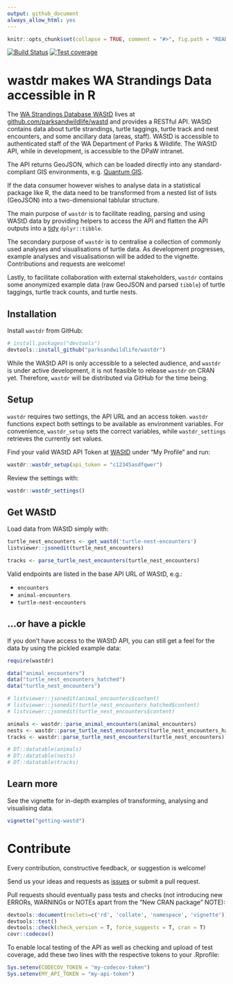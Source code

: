 ```yaml
---
output: github_document
always_allow_html: yes
---
```


```r
knitr::opts_chunk$set(collapse = TRUE, comment = "#>", fig.path = "README-")
```

[![Build Status](https://travis-ci.org/parksandwildlife/wastdr.svg?branch=master)](https://travis-ci.org/parksandwildlife/wastdr)
[![Test coverage](https://codecov.io/gh/parksandwildlife/wastdr/branch/master/graph/badge.svg)](https://codecov.io/gh/parksandwildlife/wastdr)

# wastdr makes WA Strandings Data accessible in R

The [WA Strandings Database WAStD](https://strandings.dpaw.wa.gov.au/) lives at
[github.com/parksandwildlife/wastd](https://github.com/parksandwildlife/wastd)
and provides a RESTful API. WAStD contains data about turtle strandings, turtle
taggings, turtle track and nest encounters, and some ancillary data (areas, staff).
WAStD is accessible to authenticated staff of the WA Department of Parks & Wildlife.
The WAStD API, while in development, is accessible to the DPaW intranet.

The API returns GeoJSON, which can be loaded directly into any standard-compliant
GIS environments, e.g. [Quantum GIS](http://www.qgis.org/en/site/).

If the data consumer however wishes to analyse data in a statistical package like
R, the data need to be transformed from a nested list of lists (GeoJSON) into a
two-dimensional tablular structure.

The main purpose of `wastdr` is to facilitate reading, parsing and using WAStD data
by providing helpers to access the API and flatten the API outputs into a 
[tidy](http://vita.had.co.nz/papers/tidy-data.html) `dplyr::tibble`.

The secondary purpose of `wastdr` is to centralise a collection of commonly used
analyses and visualisations of turtle data.
As development progresses, example analyses and visualisationsn will be added to 
the vignette. Contributions and requests are welcome!

Lastly, to facilitate collaboration with external stakeholders, `wastdr` contains
some anonymized example data (raw GeoJSON and parsed `tibble`) of turtle taggings, 
turtle track counts, and turtle nests.

## Installation

Install `wastdr` from GitHub:

```r
# install.packages("devtools")
devtools::install_github("parksandwildlife/wastdr")
```

While the WAStD API is only accessible to a selected audience, and `wastdr` is
under active development, it is not feasible to release `wastdr` on CRAN yet.
Therefore, `wastdr` will be distributed via GitHub for the time being.

## Setup

`wastdr` requires two settings, the API URL and an access token.
`wastdr` functions expect both settings to be available as environment variables.
For convenience, `wastdr_setup` sets the correct variables, while 
`wastdr_settings` retrieves the currently set values.

Find your valid WAStD API Token at [WAStD](https://strandings.dpaw.wa.gov.au/) 
under "My Profile" and run:

```r
wastdr::wastdr_setup(api_token = "c12345asdfqwer")
```

Review the settings with:

```r
wastdr::wastdr_settings()
```

## Get WAStD

Load data from WAStD simply with:

```r
turtle_nest_encounters <- get_wastd('turtle-nest-encounters')
listviewer::jsonedit(turtle_nest_encounters)

tracks <- parse_turtle_nest_encounters(turtle_nest_encounters)
```

Valid endpoints are listed in the base API URL of WAStD, e.g.:

* `encounters`
* `animal-encounters`
* `turtle-nest-encounters`

## ...or have a pickle

If you don't have access to the WAStD API, you can still get a feel for the data
by using the pickled example data:

```r
require(wastdr)

data("animal_encounters")
data("turtle_nest_encounters_hatched")
data("turtle_nest_encounters")

# listviewer::jsonedit(animal_encounters$content)
# listviewer::jsonedit(turtle_nest_encounters_hatched$content)
# listviewer::jsonedit(turtle_nest_encounters$content)

animals <- wastdr::parse_animal_encounters(animal_encounters)
nests <- wastdr::parse_turtle_nest_encounters(turtle_nest_encounters_hatched)
tracks <- wastdr::parse_turtle_nest_encounters(turtle_nest_encounters)

# DT::datatable(animals)
# DT::datatable(nests)
# DT::datatable(tracks)
```

## Learn more

See the vignette for in-depth examples of transforming, analysing and visualising data.

```r
vignette("getting-wastd")
```

# Contribute
Every contribution, constructive feedback, or suggestion is welcome! 

Send us your ideas and requests as [issues](https://github.com/parksandwildlife/wastdr/issues) 
or submit a pull request.

Pull requests should eventually pass tests and checks (not introducing new 
ERRORs, WARNINGs or NOTEs apart from the "New CRAN package" NOTE):

```r
devtools::document(roclets=c('rd', 'collate', 'namespace', 'vignette'))
devtools::test()
devtools::check(check_version = T, force_suggests = T, cran = T)
covr::codecov()
```

To enable local testing of the API as well as checking and upload of test 
coverage, add these two lines with the respective tokens to your .Rprofile:

```r
Sys.setenv(CODECOV_TOKEN = "my-codecov-token")
Sys.setenv(MY_API_TOKEN = "my-api-token")
```
